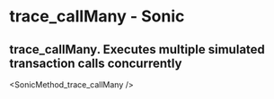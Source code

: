 # trace_callMany - Sonic

## trace_callMany. Executes multiple simulated transaction calls concurrently


<SonicMethod_trace_callMany />
